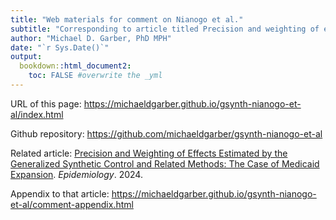 ```yaml
---
title: "Web materials for comment on Nianogo et al."
subtitle: "Corresponding to article titled Precision and weighting of effects estimated by the generalized synthetic control and related methods"
author: "Michael D. Garber, PhD MPH"
date: "`r Sys.Date()`"
output: 
  bookdown::html_document2:
    toc: FALSE #overwrite the _yml
---
```


URL of this page: <https://michaeldgarber.github.io/gsynth-nianogo-et-al/index.html>

Github repository: <https://github.com/michaeldgarber/gsynth-nianogo-et-al>

Related article: [Precision and Weighting of Effects Estimated by the Generalized Synthetic Control and Related Methods: The Case of Medicaid Expansion](https://journals.lww.com/epidem/fulltext/2024/03000/precision_and_weighting_of_effects_estimated_by.17.aspx). *Epidemiology*. 2024.

Appendix to that article: <https://michaeldgarber.github.io/gsynth-nianogo-et-al/comment-appendix.html>
